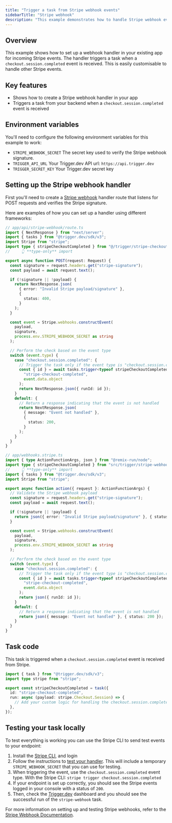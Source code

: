 ```yaml
---
title: "Trigger a task from Stripe webhook events"
sidebarTitle: "Stripe webhook"
description: "This example demonstrates how to handle Stripe webhook events using Trigger.dev."
---
```


## Overview

This example shows how to set up a webhook handler in your existing app for incoming Stripe events. The handler triggers a task when a `checkout.session.completed` event is received. This is easily customisable to handle other Stripe events.

## Key features

- Shows how to create a Stripe webhook handler in your app
- Triggers a task from your backend when a `checkout.session.completed` event is received

## Environment variables

You'll need to configure the following environment variables for this example to work:

- `STRIPE_WEBHOOK_SECRET` The secret key used to verify the Stripe webhook signature.
- `TRIGGER_API_URL` Your Trigger.dev API url: `https://api.trigger.dev`
- `TRIGGER_SECRET_KEY` Your Trigger.dev secret key

## Setting up the Stripe webhook handler

First you'll need to create a [Stripe webhook](https://stripe.com/docs/webhooks) handler route that listens for POST requests and verifies the Stripe signature.

Here are examples of how you can set up a handler using different frameworks:

<CodeGroup>

```ts Next.js
// app/api/stripe-webhook/route.ts
import { NextResponse } from "next/server";
import { tasks } from "@trigger.dev/sdk/v3";
import Stripe from "stripe";
import type { stripeCheckoutCompleted } from "@/trigger/stripe-checkout-completed";
//     👆 **type-only** import

export async function POST(request: Request) {
  const signature = request.headers.get("stripe-signature");
  const payload = await request.text();

  if (!signature || !payload) {
    return NextResponse.json(
      { error: "Invalid Stripe payload/signature" },
      {
        status: 400,
      }
    );
  }

  const event = Stripe.webhooks.constructEvent(
    payload,
    signature,
    process.env.STRIPE_WEBHOOK_SECRET as string
  );

  // Perform the check based on the event type
  switch (event.type) {
    case "checkout.session.completed": {
      // Trigger the task only if the event type is "checkout.session.completed"
      const { id } = await tasks.trigger<typeof stripeCheckoutCompleted>(
        "stripe-checkout-completed",
        event.data.object
      );
      return NextResponse.json({ runId: id });
    }
    default: {
      // Return a response indicating that the event is not handled
      return NextResponse.json(
        { message: "Event not handled" },
        {
          status: 200,
        }
      );
    }
  }
}
```

```ts Remix
// app/webhooks.stripe.ts
import { type ActionFunctionArgs, json } from "@remix-run/node";
import type { stripeCheckoutCompleted } from "src/trigger/stripe-webhook";
//     👆 **type-only** import
import { tasks } from "@trigger.dev/sdk/v3";
import Stripe from "stripe";

export async function action({ request }: ActionFunctionArgs) {
  // Validate the Stripe webhook payload
  const signature = request.headers.get("stripe-signature");
  const payload = await request.text();

  if (!signature || !payload) {
    return json({ error: "Invalid Stripe payload/signature" }, { status: 400 });
  }

  const event = Stripe.webhooks.constructEvent(
    payload,
    signature,
    process.env.STRIPE_WEBHOOK_SECRET as string
  );

  // Perform the check based on the event type
  switch (event.type) {
    case "checkout.session.completed": {
      // Trigger the task only if the event type is "checkout.session.completed"
      const { id } = await tasks.trigger<typeof stripeCheckoutCompleted>(
        "stripe-checkout-completed",
        event.data.object
      );
      return json({ runId: id });
    }
    default: {
      // Return a response indicating that the event is not handled
      return json({ message: "Event not handled" }, { status: 200 });
    }
  }
}
```

</CodeGroup>

## Task code

This task is triggered when a `checkout.session.completed` event is received from Stripe.

```ts trigger/stripe-checkout-completed.ts
import { task } from "@trigger.dev/sdk/v3";
import type stripe from "stripe";

export const stripeCheckoutCompleted = task({
  id: "stripe-checkout-completed",
  run: async (payload: stripe.Checkout.Session) => {
    // Add your custom logic for handling the checkout.session.completed event here
  },
});
```

## Testing your task locally

To test everything is working you can use the Stripe CLI to send test events to your endpoint:

1. Install the [Stripe CLI](https://stripe.com/docs/stripe-cli#install), and login
2. Follow the instructions to [test your handler](https://docs.stripe.com/webhooks#test-webhook). This will include a temporary `STRIPE_WEBHOOK_SECRET` that you can use for testing.
3. When triggering the event, use the `checkout.session.completed` event type. With the Stripe CLI: `stripe trigger checkout.session.completed`
4. If your endpoint is set up correctly, you should see the Stripe events logged in your console with a status of `200`.
5. Then, check the [Trigger.dev](https://cloud.trigger.dev) dashboard and you should see the successful run of the `stripe-webhook` task.

For more information on setting up and testing Stripe webhooks, refer to the [Stripe Webhook Documentation](https://stripe.com/docs/webhooks).
